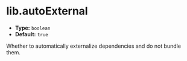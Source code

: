# lib.autoExternal

- **Type:** `boolean`
- **Default:** `true`

Whether to automatically externalize dependencies and do not bundle them.
